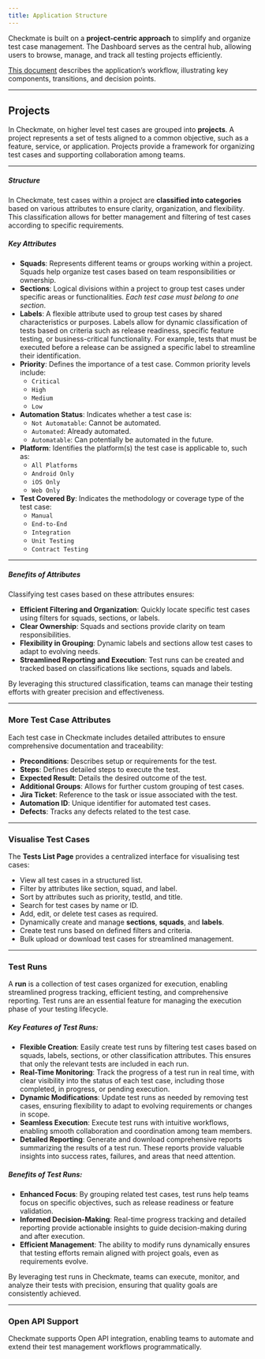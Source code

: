 ```yaml
---
title: Application Structure
---
```


Checkmate is built on a **project-centric approach** to simplify and organize test case management. The Dashboard serves as the central hub, allowing users to browse, manage, and track all testing projects efficiently.

[This document](https://viewer.diagrams.net/?tags=%7B%7D&lightbox=1&highlight=0000ff&edit=_blank&layers=1&nav=1&title=checkmate.drawio&dark=auto#R%3Cmxfile%3E%3Cdiagram%20name%3D%22Page-1%22%20id%3D%22r3nySytknN9Wwmz448Gy%22%3E7V3dc5s4EP9rPNM%2BJMM39mM%2B2uvcpJ1ec7m7PipGsWkwIiDH8f31JxkJAwKbYEDy2X1okBBC7K72t7taySPzZvH2Wwyi%2BVfkwWBkaN7byLwdGeSfPSZ%2FaM06rdGt8SStmcW%2Bx%2Bq2Fff%2Bv5BVaqx26XswKTTECAXYj4qVUxSGcIoLdSCO0arY7AkFxbdGYAaFivspCMTav30Pz1mt7ky2N75AfzZnrx4bbnpjAXhj9iXJHHholasyP43MmxghnF4t3m5gQKnH6ZI%2B97nmbjawGIa4yQP%2FPnzTnq6Nnw8vf7y%2BXN1o3%2FTfny9YL68gWLIPZoPFa06BWYyWEWsGYwzfqugOHnlzTRyXnn0tkROIFhDHa9KEdWSxJ7iEaFZaXuXI7fBu5zlSZ5WA8XiW9b0lA7lglHgHVYz9VCFECT1IO9FH5vVq7mN4H4EpvbsiU4HUzfEiYLdB4M9Ccj0lJIExqaCE9ImQXbEbC9%2FzaM%2FXTyjEn8HCDyg1vsDgFdJ27AabHbrNyjcoQKS3Ww8%2BgWWAaa0fBLw2RCHtcRYDz4fbxqy6lqF5xtWLTC03zXGRnbbpiOy0Krg57ouZpsDMmxgCDEndj2U4MpwN5R5jcjXDG8qkNZTCBZ47L0vEb1wkG15ckQa6Hr2lj7H7vKOVTz6YfFAUBT6RFKJ8%2FICwP%2BEvIF%2BTvoO%2FtyRihDO4rRxVCWRRZA%2BUtN7kZ1KSH0cX5adKG5h9yY81hIrsYKZl%2FUqbabZAGOgRMGVFFOM5mqEQBJ%2B2tTmh1Ehp2%2BYOoYhJ6i%2BI8ZpJJFhiVJwT6Tvpi94nhoytCVrGU7ijnVPNhBgGAPuvxZdWUZQ9%2Bh35G3XCmOeWQM8p8QSDeAYxe6jElmwU7TnlnAFuj2SIHJc2rVyBWX%2FCBBMY0e78BJ8KbNRwhXsaJV1YYUNqQ4LGWFHQ0E3XuLQVw43JMeHGuBc80Mf25cQY265usf8LPLKawYPYrenu7CdFv95ghjvxEqZBDZukybgu%2BpQb76Nah58u%2BOpaNeO4nufKSx4jRX9SDdVul%2FwB063wvO1BSdXAdTphSTdVU1G2wK4rzxsZDlhQPoSPSZQLjyQRCCvDI49g%2BjzbsPVimtKKRklwDMKE0%2BR6MwuyewH9uAsPxM8f4tnjB%2FJ95AM0%2Fudj%2BpfeMWw7LeQvPn6sjL7cvyyBl6St7sAjDKjBDEIah7kns89HYT4Qk37NiQViagSQ24UNNW1vNrTewEtVIvJSqWmHnbquQBmFTWjO2L2xF70fY1ty8EVv4ByeMCzWBNzkza2JwK6%2F%2FGRJiJ7QNQTMYjHLxA9nIyHI7%2FmvnS8sfEhSAEvBLckBXbABusvLy4%2B1iwxZdWFkJ4J4NbLFuykFkSoA0BwSALOV43ZaXW%2Bn1QkJ4%2FU%2FFBUubV78yUBiU7h9K5TWrDRdxq8ZmrSGhobIwBAk1dQ72pk1Ns6BCGKaJVFpCCFXcQzWuWYRbZDUv8eyS5aGVVrjL7U3drcnF%2BkIOsUzTr4jFFP45uNcH6T0k3dPrrc90MJaMdHWayLiB4p2ncjtixn2LdqOFNEWo3ZnU63pUoNtT5RbajDqs0E%2B38IAbtNCTsQi2sNCR2ChVWEVDZqPwdf2hoUbubDRv5bXmml5oaNxuaPy1JVkCQnjem%2F78RDwIkZcBdmWEuFylYtwGWIw8CEKEPCo4karML3UWGbEGaILEqZQNMU4LFLZhfZWSxO31J%2BdafS%2BFfGBzQdRw8pl6%2BxSu1UhqP6mqxj8PGvXkuDUomiW%2FyIv911MwPnk%2BXgLlJpPF3Gvl8HzaBvC3qz6at9jFBGa0O95XGKMTsYnquPqjrDwoA6QOcimnTbuYlurUchL645WImkUXhg1%2BzExBCe%2B6Yrn%2Fp7KmqsjI0Mcsb4nOrjngX4MB7NBLtixoyPRFRj4IR1Nznpuo1frpFseOor5aSn0UXA8LrTrn0vN10iHBcOj2nTUk4JvmdCyr5%2BGyr0zbXoCu5L6n6dlGZCnXcV9S6l23aZf0pQVnqdZnWXaR%2FoMkZqALvMAz0v9HZbC879NmJEFDvpYOjooF9nZbswp2qum%2FPnaINTTE61M1Xbr8JflaPEVhT4mE4stD2v3GODleamhLD8qMVHZOEl58tvS8yL4fkMJtLJUcwst0at%2FiLz0xBA8h6Nt8PSsAyrFSCVeHpYs0tI9bJubOGrpVjZNLeSk35tbaB2aNnsY01RNi9B19RS3vE1Slmq5BZbocf6ACcSjwklPvezIWICYrqCBzSAjkCSbA59AspkzZAgH7sc4YURRbTuQNT4IUTpJPzx6eHEPhJfq8KVuODXqueNkRN2yii%2ByimkqFSPb%2FUA%2Fy1OWPI9%2BX16xayiGozzvSAaOquY426LjfHaAmvEyFSOVeCmK8bFszlIGruxOVu36BxmnfGrUECBjq3oeju4q56zZ5wNx9kqSSrpTjEOcd%2F4fZ05nnWwpuvPfdgTGnFH7vajdyf7o%2FlF7LMM1tMVQmRqoPSnlICkA2vJyCOyaOIk8WlRFFN4PdyKw3aEpjZ%2BmS%2BvpKW25XX0%2FYETU2TmE2hL7VMuu4KkuZ3Q7AN1qgkaqoZtW%2BnmXQdDNEQNYaqBbefNkdkRqbi5OeNZcfi5mB7d2PxkNabRy9hyzWD5kSbQEbHcypN6SF%2BpIubRTh5uOOyQtug5lLNArIwstxZB4w%2FkywgDnyh49qyVXhp6fLwbEnMh0dpHoegU2t8dWZ7dfaehu1YHVPC11GE6JUYzvMfpFKCLxJyTy1B%2BS8z1yWi8oK73ypHLu1%2BcZ359ml5caUkesHC0ygg0zCaQcO1GtZ95vPTpND8x1%2BjkwtyzcDX%2BOojNzTvTA79DMFzeknwLgNMiHGRZeJkc9s2rsqkOP1%2BJbS%2Fnujmx78nu35JmOvqennnfl8XicQkYvJzJP8Jcm%2B24DP%2FMEdJLbIOlhWL6IPm32m5%2Ff4Gq0OdyEWcBn07c1f7l1YJbPXqiyffnveg5i%2BrqmDFAa9gTsYY7%2FNfiPNXSdQqmVN62z7d9Nzzcrte8nkOjKP2v0SOVItyxFBUkY2TCSdFjaeNuNSC0OqlU1u5z%2Fgt7%2B7PIauDp08xIpxoiuWm7lgmD8%2FCsiuEwq%2FwM%3D%3C%2Fdiagram%3E%3C%2Fmxfile%3E) describes the application’s workflow, illustrating key components, transitions, and decision points.

---

## Projects

In Checkmate, on higher level test cases are grouped into **projects**. A project represents a set of tests aligned to a common objective, such as a feature, service, or application. Projects provide a framework for organizing test cases and supporting collaboration among teams.

---

##### Structure

In Checkmate, test cases within a project are **classified into categories** based on various attributes to ensure clarity, organization, and flexibility. This classification allows for better management and filtering of test cases according to specific requirements.

##### Key Attributes

- **Squads**: Represents different teams or groups working within a project. Squads help organize test cases based on team responsibilities or ownership.
- **Sections**: Logical divisions within a project to group test cases under specific areas or functionalities. _Each test case must belong to one section_.
- **Labels**: A flexible attribute used to group test cases by shared characteristics or purposes. Labels allow for dynamic classification of tests based on criteria such as release readiness, specific feature testing, or business-critical functionality. For example, tests that must be executed before a release can be assigned a specific label to streamline their identification.
- **Priority**: Defines the importance of a test case. Common priority levels include:
  - `Critical`
  - `High`
  - `Medium`
  - `Low`
- **Automation Status**: Indicates whether a test case is:
  - `Not Automatable`: Cannot be automated.
  - `Automated`: Already automated.
  - `Automatable`: Can potentially be automated in the future.
- **Platform**: Identifies the platform(s) the test case is applicable to, such as:
  - `All Platforms`
  - `Android Only`
  - `iOS Only`
  - `Web Only`
- **Test Covered By**: Indicates the methodology or coverage type of the test case:
  - `Manual`
  - `End-to-End`
  - `Integration`
  - `Unit Testing`
  - `Contract Testing`

---

##### Benefits of Attributes

Classifying test cases based on these attributes ensures:

- **Efficient Filtering and Organization**: Quickly locate specific test cases using filters for squads, sections, or labels.
- **Clear Ownership**: Squads and sections provide clarity on team responsibilities.
- **Flexibility in Grouping**: Dynamic labels and sections allow test cases to adapt to evolving needs.
- **Streamlined Reporting and Execution**: Test runs can be created and tracked based on classifications like sections, squads and labels.

By leveraging this structured classification, teams can manage their testing efforts with greater precision and effectiveness.

---

### More Test Case Attributes

Each test case in Checkmate includes detailed attributes to ensure comprehensive documentation and traceability:

- **Preconditions**: Describes setup or requirements for the test.
- **Steps**: Defines detailed steps to execute the test.
- **Expected Result**: Details the desired outcome of the test.
- **Additional Groups**: Allows for further custom grouping of test cases.
- **Jira Ticket**: Reference to the task or issue associated with the test.
- **Automation ID**: Unique identifier for automated test cases.
- **Defects**: Tracks any defects related to the test case.

---

### Visualise Test Cases

The **Tests List Page** provides a centralized interface for visualising test cases:

- View all test cases in a structured list.
- Filter by attributes like section, squad, and label.
- Sort by attributes such as priority, testId, and title.
- Search for test cases by name or ID.
- Add, edit, or delete test cases as required.
- Dynamically create and manage **sections**, **squads**, and **labels**.
- Create test runs based on defined filters and criteria.
- Bulk upload or download test cases for streamlined management.

---

### Test Runs

A **run** is a collection of test cases organized for execution, enabling streamlined progress tracking, efficient testing, and comprehensive reporting. Test runs are an essential feature for managing the execution phase of your testing lifecycle.

##### Key Features of Test Runs:

- **Flexible Creation**: Easily create test runs by filtering test cases based on squads, labels, sections, or other classification attributes. This ensures that only the relevant tests are included in each run.
- **Real-Time Monitoring**: Track the progress of a test run in real time, with clear visibility into the status of each test case, including those completed, in progress, or pending execution.
- **Dynamic Modifications**: Update test runs as needed by removing test cases, ensuring flexibility to adapt to evolving requirements or changes in scope.
- **Seamless Execution**: Execute test runs with intuitive workflows, enabling smooth collaboration and coordination among team members.
- **Detailed Reporting**: Generate and download comprehensive reports summarizing the results of a test run. These reports provide valuable insights into success rates, failures, and areas that need attention.

##### Benefits of Test Runs:

- **Enhanced Focus**: By grouping related test cases, test runs help teams focus on specific objectives, such as release readiness or feature validation.
- **Informed Decision-Making**: Real-time progress tracking and detailed reporting provide actionable insights to guide decision-making during and after execution.
- **Efficient Management**: The ability to modify runs dynamically ensures that testing efforts remain aligned with project goals, even as requirements evolve.

By leveraging test runs in Checkmate, teams can execute, monitor, and analyze their tests with precision, ensuring that quality goals are consistently achieved.

---

### Open API Support

Checkmate supports Open API integration, enabling teams to automate and extend their test management workflows programmatically.
